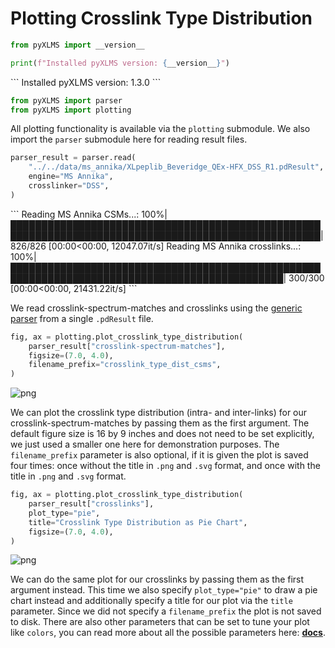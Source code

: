 
# **Plotting Crosslink Type Distribution**


```python copy
from pyXLMS import __version__

print(f"Installed pyXLMS version: {__version__}")
```
<Callout emoji="✓">
```
    Installed pyXLMS version: 1.3.0
```
</Callout>


```python copy
from pyXLMS import parser
from pyXLMS import plotting
```

All plotting functionality is available via the `plotting` submodule. We also import the `parser` submodule here for reading result files.


```python copy
parser_result = parser.read(
    "../../data/ms_annika/XLpeplib_Beveridge_QEx-HFX_DSS_R1.pdResult",
    engine="MS Annika",
    crosslinker="DSS",
)
```
<Callout emoji="✓">
```
    Reading MS Annika CSMs...: 100%|████████████████████████████████████████████████████████████████████████████████████████████████████| 826/826 [00:00<00:00, 12047.07it/s]
    Reading MS Annika crosslinks...: 100%|██████████████████████████████████████████████████████████████████████████████████████████████| 300/300 [00:00<00:00, 21431.22it/s]
```
</Callout>

We read crosslink-spectrum-matches and crosslinks using the [generic parser](https://hgb-bin-proteomics.github.io/pyXLMS/pyXLMS.parser.html#pyXLMS.parser.read) from a single `.pdResult` file.


```python copy
fig, ax = plotting.plot_crosslink_type_distribution(
    parser_result["crosslink-spectrum-matches"],
    figsize=(7.0, 4.0),
    filename_prefix="crosslink_type_dist_csms",
)
```


    
![png](./plot_crosslink_type_distribution_files/plot_crosslink_type_distribution_6_0.png)
    


We can plot the crosslink type distribution (intra- and inter-links) for our crosslink-spectrum-matches by passing them as the first argument. The default figure size is 16 by 9 inches and does not need to be set explicitly, we just used a smaller one here for demonstration purposes. The `filename_prefix` parameter is also optional, if it is given the plot is saved four times: once without the title in `.png` and `.svg` format, and once with the title in `.png` and `.svg` format.


```python copy
fig, ax = plotting.plot_crosslink_type_distribution(
    parser_result["crosslinks"],
    plot_type="pie",
    title="Crosslink Type Distribution as Pie Chart",
    figsize=(7.0, 4.0),
)
```


    
![png](./plot_crosslink_type_distribution_files/plot_crosslink_type_distribution_8_0.png)
    


We can do the same plot for our crosslinks by passing them as the first argument instead. This time we also specify `plot_type="pie"` to draw a pie chart instead and additionally specify a title for our plot via the `title` parameter. Since we did not specify a `filename_prefix` the plot is not saved to disk. There are also other parameters that can be set to tune your plot like `colors`, you can read more about all the possible parameters here: [**docs**](https://hgb-bin-proteomics.github.io/pyXLMS/pyXLMS.plotting.html#pyXLMS.plotting.plot_crosslink_type_distribution.plot_crosslink_type_distribution).
